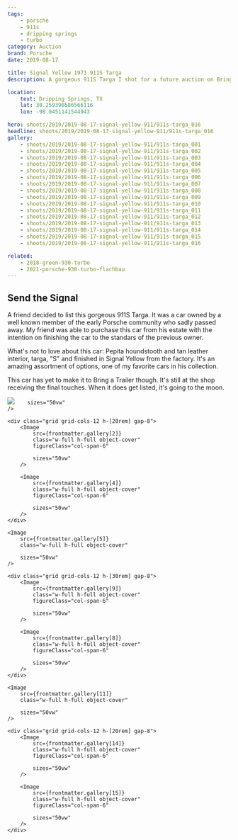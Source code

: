 ```yaml
---
tags:
    - porsche
    - 911s
    - dripping springs
    - turbo
category: Auction
brand: Porsche
date: 2019-08-17

title: Signal Yellow 1973 911S Targa
description: A gorgeous 911S Targa I shot for a future auction on Bring a Trailer.

location:
    text: Dripping Springs, TX
    lat: 30.259390586566116
    lon: -98.0451141544943

hero: shoots/2019/2019-08-17-signal-yellow-911/911s-targa_016
headline: shoots/2019/2019-08-17-signal-yellow-911/911s-targa_016
gallery:
    - shoots/2019/2019-08-17-signal-yellow-911/911s-targa_001
    - shoots/2019/2019-08-17-signal-yellow-911/911s-targa_002
    - shoots/2019/2019-08-17-signal-yellow-911/911s-targa_003
    - shoots/2019/2019-08-17-signal-yellow-911/911s-targa_004
    - shoots/2019/2019-08-17-signal-yellow-911/911s-targa_005
    - shoots/2019/2019-08-17-signal-yellow-911/911s-targa_006
    - shoots/2019/2019-08-17-signal-yellow-911/911s-targa_007
    - shoots/2019/2019-08-17-signal-yellow-911/911s-targa_008
    - shoots/2019/2019-08-17-signal-yellow-911/911s-targa_009
    - shoots/2019/2019-08-17-signal-yellow-911/911s-targa_010
    - shoots/2019/2019-08-17-signal-yellow-911/911s-targa_011
    - shoots/2019/2019-08-17-signal-yellow-911/911s-targa_012
    - shoots/2019/2019-08-17-signal-yellow-911/911s-targa_013
    - shoots/2019/2019-08-17-signal-yellow-911/911s-targa_014
    - shoots/2019/2019-08-17-signal-yellow-911/911s-targa_015
    - shoots/2019/2019-08-17-signal-yellow-911/911s-targa_016

related:
    - 2018-green-930-turbo
    - 2021-porsche-930-turbo-flachbau
---
```



<Gallery>

## Send the Signal

A friend decided to list this gorgeous 911S Targa. It was a car owned by a well known member of the early Porsche community who sadly passed away. My friend was able to purchase this car from his estate with the intention on finishing the car to the standars of the previous owner.

What's not to love about this car: Pepita houndstooth and tan leather interior, targa, "S" and finished in Signal Yellow from the factory. It's an amazing assortment of options, one of my favorite cars in his collection.

This car has yet to make it to Bring a Trailer though. It's still at the shop receiving the final touches. When it does get listed, it's going to the moon.

<div class="flex flex-col gap-8">
    <Image
        src={frontmatter.gallery[1]}
        class="w-full h-full object-cover"
        
        sizes="50vw"
    />

    <div class="grid grid-cols-12 h-[20rem] gap-8">
        <Image
            src={frontmatter.gallery[2]}
            class="w-full h-full object-cover"
            figureClass="col-span-6"

            sizes="50vw"
        />

        <Image
            src={frontmatter.gallery[4]}
            class="w-full h-full object-cover"
            figureClass="col-span-6"

            sizes="50vw"
        />
    </div>

    <Image
        src={frontmatter.gallery[5]}
        class="w-full h-full object-cover"

        sizes="50vw"
    />

    <div class="grid grid-cols-12 h-[30rem] gap-8">
        <Image
            src={frontmatter.gallery[9]}
            class="w-full h-full object-cover"
            figureClass="col-span-6"

            sizes="50vw"
        />

        <Image
            src={frontmatter.gallery[8]}
            class="w-full h-full object-cover"
            figureClass="col-span-6"

            sizes="50vw"
        />
    </div>

    <Image
        src={frontmatter.gallery[11]}
        class="w-full h-full object-cover"

        sizes="50vw"
    />

    <div class="grid grid-cols-12 h-[20rem] gap-8">
        <Image
            src={frontmatter.gallery[14]}
            class="w-full h-full object-cover"
            figureClass="col-span-6"

            sizes="50vw"
        />

        <Image
            src={frontmatter.gallery[15]}
            class="w-full h-full object-cover"
            figureClass="col-span-6"

            sizes="50vw"
        />
    </div>

</div>

</Gallery>
